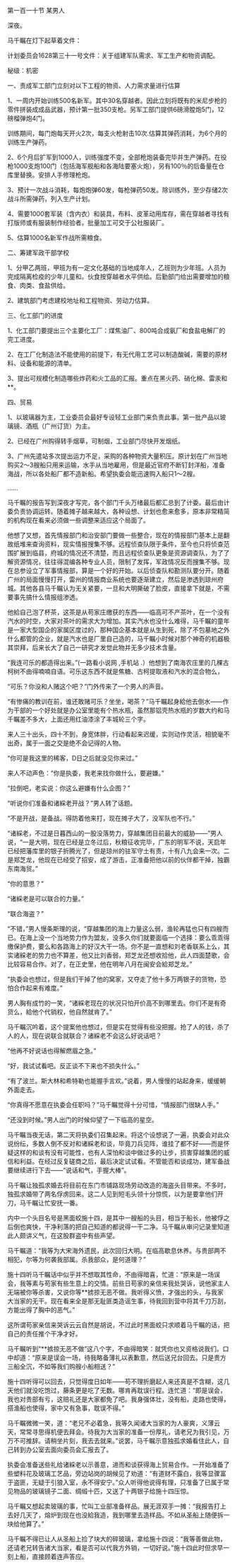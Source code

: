 

第一百一十节 某男人

深夜。

马千瞩在灯下起草着文件：

计划委员会1628第三十一号文件：关于组建军队需求、军工生产和物资调配。

秘级：机密

一、责成军工部门立刻对以下工程的物资、人力需求量进行估算

1、一周内开始训练500名新军。其中30名穿越者。因此立刻将既有的米尼步枪的零件拼装成成品武器，预计第一批350支枪。另军工部门提供6磅滑膛炮5门，12磅榴弹炮4门。

训练期间，每门炮每天开火2次，每支火枪射击10次.估算其弹药消耗，为6个月的训练生产弹药。

2、6个月后扩军到1000人，训练强度不变，全部枪炮装备完毕并生产弹药。在役枪1000支炮100门（包括海军舰船和各海陆要塞火炮），另有100％的后备量在仓库里替换。安排人手修理枪炮。

3、预计一次战斗消耗，每炮炮弹60发，每枪弹药50发。除训练外，至少存储2次战斗所需弹药，列入生产计划。

4、需要1000套军装（含内衣）和装具，布料、皮革动用库存，需在穿越者寻找有打版师或有服装制作经验者。批量加工可交于公社服装厂。

5、估算1000名新军作战所需粮食。

二、筹建军政干部学校

1、分甲乙两班，甲班为有一定文化基础的当地成年人，乙班则为少年班。人员为完成隔离检疫的少年儿童和。伙食按穿越者水平供给。后勤部门给出需要增加的粮食、肉类、食盐供给。

2、建筑部门考虑建校地址和工程物资、劳动力估算。

三、化工部门的进度

1、化工部门要提出三个主要化工厂：煤焦油厂、800吨合成氨厂和食盐电解厂的完工进度。

2、在工厂化制造法不能使用的前提下，有无代用工艺可以制造酸碱，需要的原材料、设备和能源的清单。

3、提出可规模化制造哪些炸药和火工品的汇报。重点在黑火药、硝化棉、雷汞和**。

四、贸易

1、以玻璃器为主，工业委员会最好专设轻工业部门来负责此事。第一批产品以玻璃镜、酒瓶（广州订货）为主。

2、已经在广州购得转手烟草，可制烟，工业部门尽快开发烟纸。

3、广州先遣站多次提出运力不足，采购的各种物资大量积压。原计划在广州当地购买2～3艘船只用来运输，水手从当地雇用，但是最近官府不断钉封洋船，准备海战，所以各处船厂都不造新船。希望执委会能迅速购入船只1～2艘。

……

马千瞩的报告写到深夜才写完，各个部门千头万绪最后都汇总到了计委。最后由计委负责协调运转。随着摊子越来越大，各种设想、计划也愈来愈多，原本非常精简的机构现在看来必须做一些调整来适应这个局面了。

他想了又想，首先情报部门和治安部门要做一些整合，现在的情报部门基本上是翻故纸堆来查询资料，现实情报搜集不够。远程侦查队限于条件，至今也只将侦查范围扩展到临县，府城的情况还不清楚，而且远程侦查队更象是资源调查队，为了了解资源情况，往往得混编各种专业人员，限制了发挥，军政情况反而搜集不够。现在总参设立了军事情报部，算是一个好的开始。以后侦查队和勘测队要分开。随着广州的局面慢慢打开，雷州的情报商业系统也要逐渐建立，然后是渗透到琼州府城。其他各县马千瞩认为无关紧要，一旦和大明撕破了脸皮，直接拿下就是，不需要事先搞什么情报组渗透。

他給自己泡了杯茶，这茶是从苟家庄缴获的东西――临高可不产茶叶，在一个没有汽水的时空，大家对茶叶的需求大为增加。其实汽水也没什么难得，马千瞩的童年是一家大型国企的家属区度过的，那种国企基本就是从生到死，除了不包墓地之外什么都管的企业，就是汽水也是厂里自己造的，马千瞩小时候对那个神奇的机器极其崇拜，后来长大了自己一研究才发觉此物并无多少技术含量。

“我连可乐的都造得出来。”(一路看小说网 ,手机站 .）他想到了南海农庄里的几棵古柯树不由得喃喃自语。可乐这东西不就是焦糖、古柯提取液和汽水的混合物么，

“可乐？你没和人赌这个吧？”门外传来了一个男人的声音。

“有惨痛的教训在前，谁还敢赌可乐？坐坐，喝茶？”马千瞩起身給他去倒水――作为干部的一个好处就是办公室里能有个热水瓶，虽然那铝壳热水瓶的岁数大约和马千瞩差不多大，上面还用红油漆涂了丰城轮三个字。

来人三十出头，四十不到，身宽体胖，行动看起来迟缓，实则动作灵活，相貌毫不出奇，属于一面之交是绝不会记得的人物。

“你可是我这里的稀客，D日之后就没见你来过。”

来人不动声色：“你是执委，我老来找你做什么，要避嫌。”

“拉倒吧，老实说：你这么避嫌有什么企图？”

“听说你们准备和诸綵老开战？”男人转了话题。

“不是开战，是备战。得防着他来打，现在摊子大了，没军队也不行。”

“诸綵老，不过是日暮西山的一股没落势力，穿越集团目前最大的威胁――”男人说，“一是大明，现在已经是立冬过后，秋粮征收完毕，广东的明军不说，天启年已经把藩库里的银子折腾光了，但是琼州的驻军守土有责，十有八九会来一次。二是郑芝龙，他现在已经受了招安，成了游击，正准备把他以前的伙伴都干掉，独霸东南海贸。”

“你的意思？”

“诸綵老是可以联合的力量。”

“联合海盗？”

“不错，”男人慢条斯理的说，“穿越集团的海上力量这么弱，渔轮再猛也只有四艘而已。在海上没一个当地势力作为盟友，没多久你们就要面临一个选择：要么乖乖得缴保护费，要么和各路海上的好汉大干一场。你不是一直想和刘老香联系上么，其实诸綵老的势力也不算差，他又比刘香弱，郑芝龙还想收拾他，此人四面楚歌，会比较容易合作。对了，在正史里，他在明年八月在闽安会給郑芝龙。”

“执委会也想过，但是我们干掉了他的窝家，又夺走了他十多万两银子的货物，恐怕合作起来有难度。”

男人胸有成竹的一笑，“诸綵老现在的状况只怕开价高不到哪里去。你们不是有奇货么，給他个代销权，他自然就肯了。”

马千瞩沉吟着，这个提案他也想过，但是实在觉得有些没把握。抢了人的钱，杀了人的人，现在说联合就联合？诸綵老不会这么好说话吧？

“他再不好说话也得解燃眉之急。”

“好，我试试看吧。反正谈不下来也不损失什么。”

“有了波兰。斯大林和希特勒也能握手言欢。”说着，男人慢慢的站起身来，缓缓朝外面走去。

“你真得不愿意在执委会任职吗？”马千瞩觉得十分可惜，“情报部门很缺人手。”

“还没到时候。”男人出门的时候仰望了一下临高的星空。

马千瞩当夜无话，第二天将执委们召集起来。将这个设想说了一遍，执委会对此众说纷纭，多数人倒不反对和诸綵老和谈，毕竟刀兵见阵，谁挂了都不好――而是怀疑这样的和谈有没有可能性，也有人深怕和谈中做过多的让步，损害穿越集团的威信和利益。在经过反复磋商之后，最后决定试试看。不管能否和谈成功，建军备战要继续进行下去――“说话和气，手握大棒”。

马千瞩让独孤求婚去将目前在东门市铺路现场劳动改造的海盗头目带来。不多时，独孤求婚带了两名俘虏回来。这二人见到短毛头领十分惊慌，以为是要拿他们开刀，马千瞩让忙安抚一番。

内中一个头目名号是黑面蛟施十四，是其中一艘船的头目，相当于船长，他被俘之后倒也爽快，干净利落的把自己知道的都说得一干二净。马千瞩从审问记录里知道此人颇讲义气，在这股群盗中有些声望。

马千瞩道：“我等为大宋海外遗民，此次回归大明。在临高歇息休养。与贵部两不相犯，尔等为何袭我部属。杀我部众，是何道理？”

施十四听马千瞩话中似乎并不想取其性命，不由得暗喜，忙道：“原来是一场误会，我等素与苟家有些生意上的交情。前些日苟家的亲信来我处哭诉，说他家主人无端被你等杀害，又说你等**掳掠无恶不做。我听得义愤，才强出的头，与我家大当家的无干。现在看来全是那无耻匪类造谣生事，待我回到营中将其千刀万刮，方能出得了胸中的恶气。”

这所谓苟家亲信来哭诉云云自然是胡说，不过此时黑面蛟只求顺着马千瞩的话，把自己的责任推个干净才好。

马千瞩听到“**掳掠无恶不做”这八个字，不由得暗笑：就凭你也又资格说我们。口中却道：“原来是误会一场，待我略备薄礼以表歉意，然后送兄台回去。只是贵方三船全沉，不如等我们购艘小船相送？”

施十四听得可以回去，只觉得度日如年――苟不理折磨起人来还真是不含糊，这几天他们就没吃饱过，藤条更是吃了无数。哪肯再耽误行程。连忙道：“即是误会，我也对贵部有亏，这赔礼还是大家都免了吧。我身强体壮，没有船，走路也使得，搭渔船也使得，家中又有急事，耽误不得。”

马千瞩微微一笑，道：“老兄不必着急，我等久闻诸大当家的为人豪爽，义薄云天，常常寻思得机便去拜会。待我为大当家的准备一份厚礼，请老兄为我引见，万万不可推辞。请稍坐片刻，我去去就来。”说罢，马千瞩示意独孤求婚看住此人，自己转到办公室去面向委员会汇报去了。

执委会准备送些礼给诸綵老以示善意，进而和谈获得海上贸易合作。一开始准备了些塑料花及玻璃工艺品，旁边站岗的胡候见了劝道：“有道财不露白，我等显骤富于盗匪，无疑于引狼入室，永不得安宁。”众人听得他说得有理，只准备了已属于常见物品的玻璃镜子二面、绸缎十匹，又送了十两银子给施十四压惊。

马千瞩又想起卖玻璃的事，忙叫工业部准备样品。展无涯双手一摊：“我报告打上去好几天了，熔炉到现在也没給我造，我到哪里去造样品。不如从圣船上随便拆一块给他算了。”

马千瞩不得已让人从圣船上捡了块大的碎玻璃，拿给施十四说：“我等善做此物，还请老兄转告诸大当家，看是否可以代我方外销，一切好说。”施十四此时但求早一刻上船，直接顾着连声答应。

